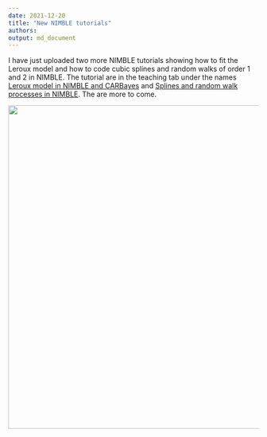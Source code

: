 ```yaml
---
date: 2021-12-20
title: "New NIMBLE tutorials"
authors: 
output: md_document
---
```


I have just uploaded two more NIMBLE tutorials showing how to fit the Leroux model and how to code cubic splines and random walks of order 1 and 2 in NIMBLE. The tutorial are in the teaching tab under the names [Leroux model in NIMBLE and CARBayes](/nimble/RmarkLeroux.html)  and [Splines and random walk processes in NIMBLE](/nimble/splines.html). The are more to come. 

<p align="center">
  <img src="/images/splinesRW.png" width="650">
</p>
